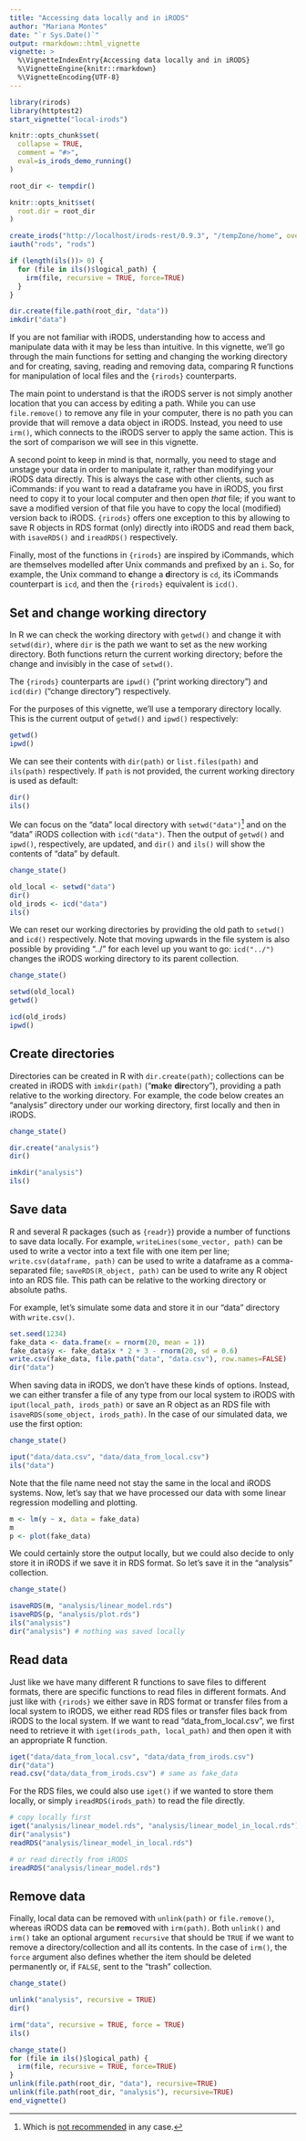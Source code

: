 ```yaml
---
title: "Accessing data locally and in iRODS"
author: "Mariana Montes"
date: "`r Sys.Date()`"
output: rmarkdown::html_vignette
vignette: >
  %\VignetteIndexEntry{Accessing data locally and in iRODS}
  %\VignetteEngine{knitr::rmarkdown}
  %\VignetteEncoding{UTF-8}
---
```


```r
library(rirods)
library(httptest2)
start_vignette("local-irods")

knitr::opts_chunk$set(
  collapse = TRUE,
  comment = "#>",
  eval=is_irods_demo_running()
)

root_dir <- tempdir()

knitr::opts_knit$set(
  root.dir = root_dir
)
```

```r
create_irods("http://localhost/irods-rest/0.9.3", "/tempZone/home", overwrite=TRUE)
iauth("rods", "rods")

if (length(ils())> 0) {
  for (file in ils()$logical_path) {
    irm(file, recursive = TRUE, force=TRUE)
  }
}

dir.create(file.path(root_dir, "data"))
imkdir("data")

```

If you are not familiar with iRODS, understanding how to access and manipulate data with it may be less than intuitive. In this vignette, we'll go through the main functions for setting and changing the working directory and for creating, saving, reading and removing data, comparing R functions for manipulation of local files and the `{rirods}` counterparts.

The main point to understand is that the iRODS server is not simply another location that you can access by editing a path. While you can use `file.remove()` to remove any file in your computer, there is no path you can provide that will remove a data object in iRODS. Instead, you need to use `irm()`, which connects to the iRODS server to apply the same action. This is the sort of comparison we will see in this vignette.

A second point to keep in mind is that, normally, you need to stage and unstage your data in order to manipulate it, rather than modifying your iRODS data directly. This is always the case with other clients, such as iCommands: if you want to read a dataframe you have in iRODS, you first need to copy it to your local computer and then open _that_ file; if you want to save a modified version of that file you have to copy the local (modified) version back to iRODS. `{rirods}` offers one exception to this by allowing to save R objects in RDS format (only) directly into iRODS and read them back, with `isaveRDS()` and `ireadRDS()` respectively.

Finally, most of the functions in `{rirods}` are inspired by iCommands, which are themselves modelled after Unix commands and prefixed by an `i`. So, for example, the Unix command to **c**hange a **d**irectory is `cd`, its iCommands counterpart is `icd`, and then the `{rirods}` equivalent is `icd()`.

## Set and change working directory

In R we can check the working directory with `getwd()` and change it with `setwd(dir)`, where `dir` is the path we want to set as the new working directory. Both functions return the current working directory; before the change and invisibly in the case of `setwd()`.

The `{rirods}` counterparts are `ipwd()` ("print working directory") and `icd(dir)` ("change directory") respectively.

For the purposes of this vignette, we'll use a temporary directory locally. This is the current output of `getwd()` and `ipwd()` respectively:

```r
getwd()
ipwd()
```

We can see their contents with `dir(path)` or `list.files(path)` and `ils(path)` respectively. If `path` is not provided, the current working directory is used as default:

```r
dir()
ils()
```

We can focus on the "data" local directory with `setwd("data")`^[Which is [not recommended](https://github.com/jennybc/here_here) in any case.] and on the "data" iRODS collection with `icd("data")`. Then the output of `getwd()` and `ipwd()`, respectively, are updated, and `dir()` and `ils()` will show the contents of "data" by default.

```r
change_state()
```

```r
old_local <- setwd("data")
dir()
old_irods <- icd("data")
ils()
```

We can reset our working directories by providing the old path to `setwd()` and `icd()` respectively. Note that moving upwards in the file system is also possible by providing "../" for each level up you want to go: `icd("../")` changes the iRODS working directory to its parent collection.

```r
change_state()
```

```r
setwd(old_local)
getwd()

icd(old_irods)
ipwd()
```


## Create directories

Directories can be created in R with `dir.create(path)`; collections can be created in iRODS with `imkdir(path)` ("**m**a**k**e **dir**ectory"), providing a path relative to the working directory. For example, the code below creates an "analysis" directory under our working directory, first locally and then in iRODS.

```r
change_state()
```

```r
dir.create("analysis")
dir()

imkdir("analysis")
ils()
```

## Save data

R and several R packages (such as `{readr}`) provide a number of functions to save data locally. For example, `writeLines(some_vector, path)` can be used to write a vector into a text file with one item per line; `write.csv(dataframe, path)` can be used to write a dataframe as a comma-separated file; `saveRDS(R_object, path)` can be used to write any R object into an RDS file. This path can be relative to the working directory or absolute paths.

For example, let's simulate some data and store it in our "data" directory with `write.csv()`.

```r
set.seed(1234)
fake_data <- data.frame(x = rnorm(20, mean = 1))
fake_data$y <- fake_data$x * 2 + 3 - rnorm(20, sd = 0.6)
write.csv(fake_data, file.path("data", "data.csv"), row.names=FALSE)
dir("data")
```


When saving data in iRODS, we don't have these kinds of options. Instead, we can either transfer a file of any type from our local system to iRODS with `iput(local_path, irods_path)` or save an R object as an RDS file with `isaveRDS(some_object, irods_path)`. In the case of our simulated data, we use the first option:

```r
change_state()
```

```r
iput("data/data.csv", "data/data_from_local.csv")
ils("data")
```

Note that the file name need not stay the same in the local and iRODS systems.
Now, let's say that we have processed our data with some linear regression modelling and plotting.

```r
m <- lm(y ~ x, data = fake_data)
m
p <- plot(fake_data)
```

We could certainly store the output locally, but we could also decide to only store it in iRODS if we save it in RDS format. So let's save it in the "analysis" collection.

```r
change_state()
```

```r
isaveRDS(m, "analysis/linear_model.rds")
isaveRDS(p, "analysis/plot.rds")
ils("analysis")
dir("analysis") # nothing was saved locally
```

## Read data

Just like we have many different R functions to save files to different formats, there are specific functions to read files in different formats. And just like with `{rirods}` we either save in RDS format or transfer files from a local system to iRODS, we either read RDS files or transfer files back from iRODS to the local system. If we want to read "data_from_local.csv", we first need to retrieve it with `iget(irods_path, local_path)` and then open it with an appropriate R function.

```r
iget("data/data_from_local.csv", "data/data_from_irods.csv")
dir("data")
read.csv("data/data_from_irods.csv") # same as fake_data
```

For the RDS files, we could also use `iget()` if we wanted to store them locally, or simply `ireadRDS(irods_path)` to read the file directly.

```r
# copy locally first
iget("analysis/linear_model.rds", "analysis/linear_model_in_local.rds")
dir("analysis")
readRDS("analysis/linear_model_in_local.rds")

# or read directly from iRODS
ireadRDS("analysis/linear_model.rds")
```

## Remove data

Finally, local data can be removed with `unlink(path)` or `file.remove()`, whereas iRODS data can be **r**e**m**oved with `irm(path)`. Both `unlink()` and `irm()` take an optional argument `recursive` that should be `TRUE` if we want to remove a directory/collection and all its contents. In the case of `irm()`, the `force` argument also defines whether the item should be deleted permanently or, if `FALSE`, sent to the "trash" collection.

```r
change_state()
```

```r
unlink("analysis", recursive = TRUE)
dir()

irm("data", recursive = TRUE, force = TRUE)
ils()
```


```r
change_state()
for (file in ils()$logical_path) {
  irm(file, recursive = TRUE, force=TRUE)
}
unlink(file.path(root_dir, "data"), recursive=TRUE)
unlink(file.path(root_dir, "analysis"), recursive=TRUE)
end_vignette()
```

